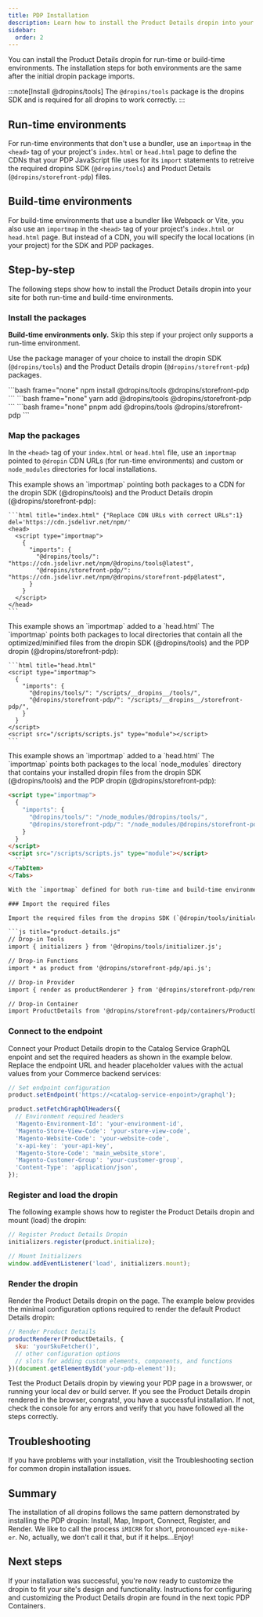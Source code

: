 ```yaml
---
title: PDP Installation
description: Learn how to install the Product Details dropin into your site.
sidebar:
  order: 2
---
```



You can install the Product Details dropin for run-time or build-time environments. The installation steps for both environments are the same after the initial dropin package imports.

:::note[Install @dropins/tools]
The `@dropins/tools` package is the dropins SDK and is required for all dropins to work correctly.
:::

## Run-time environments

For run-time environments that don't use a bundler, use an `importmap` in the `<head>` tag of your project's `index.html` or `head.html` page to define the CDNs that your PDP JavaScript file uses for its `import` statements to retreive the required dropins SDK (`@dropins/tools`) and Product Details (`@dropins/storefront-pdp`) files.

## Build-time environments

For build-time environments that use a bundler like Webpack or Vite, you also use an `importmap` in the `<head>` tag of your project's `index.html` or `head.html` page. But instead of a CDN, you will specify the local locations (in your project) for the SDK and PDP packages.

## Step-by-step

The following steps show how to install the Product Details dropin into your site for both run-time and build-time environments.

<Tutorial>

### Install the packages

**Build-time environments only.** Skip this step if your project only supports a run-time environment. 

Use the package manager of your choice to install the dropin SDK (`@dropins/tools`) and the Product Details dropin (`@dropins/storefront-pdp`) packages.

<Tabs>
  <TabItem label="npm" icon="seti:npm">
    ```bash frame="none"
    npm install @dropins/tools @dropins/storefront-pdp
    ```
  </TabItem>
  <TabItem label="yarn" icon="seti:yarn">
    ```bash frame="none"
    yarn add @dropins/tools @dropins/storefront-pdp
    ```
  </TabItem>
  <TabItem label="pnpm" icon="pnpm">
    ```bash frame="none"
    pnpm add @dropins/tools @dropins/storefront-pdp
    ```
  </TabItem>
</Tabs>

### Map the packages

In the `<head>` tag of your `index.html` or `head.html` file, use an `importmap` pointed to `@dropin` CDN URLs (for run-time environments) and custom or `node_modules` directories for local installations. 

<Tabs>
  <TabItem label="CDN" icon="external">
    This example shows an `importmap` pointing both packages to a CDN for the dropin SDK (@dropins/tools) and the Product Details dropin (@dropins/storefront-pdp):

    ```html title="index.html" {"Replace CDN URLs with correct URLs":1} del='https://cdn.jsdelivr.net/npm/'
    <head>
      <script type="importmap">
        { 
          "imports": {
            "@dropins/tools/": "https://cdn.jsdelivr.net/npm/@dropins/tools@latest",
            "@dropins/storefront-pdp/": "https://cdn.jsdelivr.net/npm/@dropins/storefront-pdp@latest",
          }
        }
      </script>
    </head>
    ```
  </TabItem>
  <TabItem label="Custom location" icon="seti:folder">
    This example shows an `importmap` added to a `head.html` The `importmap` points both packages to local directories that contain all the optimized/minified files from the dropin SDK (@dropins/tools) and the PDP dropin (@dropins/storefront-pdp):

    ```html title="head.html"
    <script type="importmap">
      {
        "imports": {
          "@dropins/tools/": "/scripts/__dropins__/tools/",
          "@dropins/storefront-pdp/": "/scripts/__dropins__/storefront-pdp/",
        }
      }
    </script>
    <script src="/scripts/scripts.js" type="module"></script>
    ```
  </TabItem>
  <TabItem label="node_modules" icon="seti:npm">
    This example shows an `importmap` added to a `head.html` The `importmap` points both packages to the local `node_modules` directory that contains your installed dropin files from the dropin SDK (@dropins/tools) and the PDP dropin (@dropins/storefront-pdp):
  
  ```html title="head.html"
  <script type="importmap">
    {
      "imports": {
        "@dropins/tools/": "/node_modules/@dropins/tools/",
        "@dropins/storefront-pdp/": "/node_modules/@dropins/storefront-pdp/",
      }
    }
  </script>
  <script src="/scripts/scripts.js" type="module"></script>
    ```
  </TabItem>
</Tabs>

With the `importmap` defined for both run-time and build-time environments, you can now **import the required files** from these packages into your PDP dropin JavaScript file as described in the next step.

### Import the required files

Import the required files from the dropins SDK (`@dropin/tools/initialers.js`) and the Product Details dropin (`@dropins/storefront-pdp/`) into a JavaScript file for your PDP dropin. The example here shows the imports added to a `product-details.js` file. These imports constitute the minimum imports you need to create a fully functioning Product Details dropin for your site:

```js title="product-details.js"
// Drop-in Tools
import { initializers } from '@dropins/tools/initializer.js';

// Drop-in Functions
import * as product from '@dropins/storefront-pdp/api.js';

// Drop-in Provider
import { render as productRenderer } from '@dropins/storefront-pdp/render.js';

// Drop-in Container
import ProductDetails from '@dropins/storefront-pdp/containers/ProductDetails.js';
```

### Connect to the endpoint

Connect your Product Details dropin to the Catalog Service GraphQL enpoint and set the required headers as shown in the example below. Replace the endpoint URL and header placeholder values with the actual values from your Commerce backend services:

```js title="product-details.js"
// Set endpoint configuration
product.setEndpoint('https://<catalog-service-enpoint>/graphql');

product.setFetchGraphQlHeaders({
  // Environment required headers
  'Magento-Environment-Id': 'your-environment-id',
  'Magento-Store-View-Code': 'your-store-view-code',
  'Magento-Website-Code': 'your-website-code',
  'x-api-key': 'your-api-key',
  'Magento-Store-Code': 'main_website_store',
  'Magento-Customer-Group': 'your-customer-group',
  'Content-Type': 'application/json',
});
```  

### Register and load the dropin

The following example shows how to register the Product Details dropin and mount (load) the dropin:

```js title="product-details.js"
// Register Product Details Dropin
initializers.register(product.initialize);

// Mount Initializers
window.addEventListener('load', initializers.mount);
```

### Render the dropin

Render the Product Details dropin on the page. The example below provides the minimal configuration options required to render the default Product Details dropin:

```js title="product-details.js"
// Render Product Details
productRenderer(ProductDetails, {
  sku: 'yourSkuFetcher()',
  // other configuration options
  // slots for adding custom elements, components, and functions
})(document.getElementById('your-pdp-element'));
```

Test the Product Details dropin by viewing your PDP page in a browswer, or running your local dev or build server. If you see the Product Details dropin rendered in the browser, congrats!, you have a successful installation. If not, check the console for any errors and verify that you have followed all the steps correctly. 

</Tutorial>

## Troubleshooting

If you have problems with your installation, visit the Troubleshooting section for common dropin installation issues.

## Summary

The installation of all dropins follows the same pattern demonstrated by installing the PDP dropin: Install, Map, Import, Connect, Register, and Render. We like to call the process `iMICRR` for short, pronounced `eye-mike-er`. No, actually, we don't call it that, but if it helps...Enjoy!

## Next steps

If your installation was successful, you're now ready to customize the dropin to fit your site's design and functionality. Instructions for configuring and customizing the Product Details dropin are found in the next topic PDP Containers.
